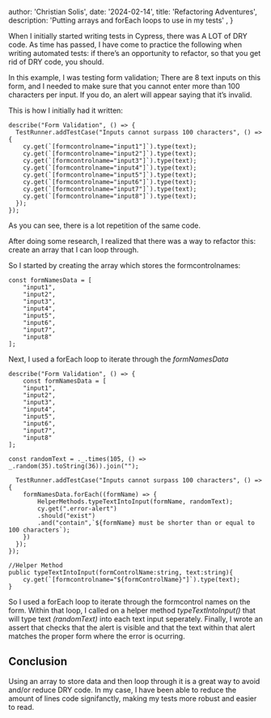 

  author: 'Christian Solis',
  date: '2024-02-14',
  title: 'Refactoring Adventures',
  description:
    'Putting arrays and forEach loops to use in my tests' ,
}


When I initially started writing tests in Cypress, there was A LOT of DRY code. As time has passed, I have come to practice the following when writing automated tests:  if there’s an opportunity to refactor, so that you get rid of DRY code, you should. 

In this example, I was testing form validation; There are 8 text inputs on this form, and I needed to make sure that you cannot enter more than 100 characters per input. If you do, an alert will appear saying that it’s invalid.

This is how I initially had it written:
```
describe("Form Validation", () => {
  TestRunner.addTestCase("Inputs cannot surpass 100 characters", () => {
    cy.get(`[formcontrolname="input1"]`).type(text);
    cy.get(`[formcontrolname="input2"]`).type(text);
    cy.get(`[formcontrolname="input3"]`).type(text);
    cy.get(`[formcontrolname="input4"]`).type(text);
    cy.get(`[formcontrolname="input5"]`).type(text);
    cy.get(`[formcontrolname="input6"]`).type(text);
    cy.get(`[formcontrolname="input7"]`).type(text);
    cy.get(`[formcontrolname="input8"]`).type(text);
  });
});
```
As you can see, there is a lot repetition of the same code.

After doing some research, I realized that there was a way to refactor this: create an array that I can loop through.

So I started by creating the array which stores the formcontrolnames:

```
const formNamesData = [
    "input1",
    "input2",
    "input3",
    "input4",
    "input5",
    "input6",
    "input7",
    "input8"
];
```

Next, I used a forEach loop to iterate through the _formNamesData_
```
describe("Form Validation", () => {
    const formNamesData = [
    "input1",
    "input2",
    "input3",
    "input4",
    "input5",
    "input6",
    "input7",
    "input8"
];

const randomText = ._.times(105, () => _.random(35).toString(36)).join("");

  TestRunner.addTestCase("Inputs cannot surpass 100 characters", () => {
    formNamesData.forEach((formName) => {
        HelperMethods.typeTextIntoInput(formName, randomText);
        cy.get(".error-alert")
        .should("exist")
        .and("contain",`${formName} must be shorter than or equal to 100 characters`);
    })
  });
});

//Helper Method
public typeTextIntoInput(formControlName:string, text:string){
    cy.get(`[formcontrolname="${formControlName}"]`).type(text);
}

```

So I used a forEach loop to iterate through the formcontrol names on the form.  Within
that loop, I called on a helper method _typeTextIntoInput()_ that will type text _(randomText)_
into each text input seperately. Finally, I wrote an assert that checks that the alert is visible and 
that the text within that alert matches the proper form where the error is ocurring. 
## Conclusion
Using an array to store data and then loop through it is a great way to avoid and/or reduce DRY code.  In my case, 
I have been able to reduce the amount of lines code signifanctly, making my tests more robust and easier to read.